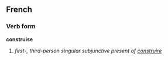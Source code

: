 ==French==
===Verb form===
'''construise'''

# ''first-, third-person singular subjunctive present of [[construire]]''